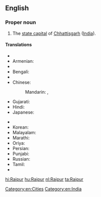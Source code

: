 ==English==
{{wikipedia}}

===Proper noun===
{{en-proper noun}}

# The [[state capital]] of [[Chhattisgarh]] ([[India]]).

====Translations====
{{trans-top|capital of Chhattisgarh}}
* {{trreq|ar}}
* Armenian: {{t-|hy|Ռայպուր|tr=Ṙaypur}}
* {{trreq|as}}
* Bengali: {{t-|bn|রায়পুর|sc=Beng}}
* {{trreq|hne}}
* Chinese:
*: Mandarin: {{t|cmn|賴普爾|sc=Hani}},  {{t|cmn|赖普尔|tr=Làipǔ'ěr|sc=Hani}}
* Gujarati: {{t-|gu|રાયપુર|sc=Gujr}}
* Hindi: {{t+|hi|रायपुर|tr=rāypur}}
* Japanese: {{t-|ja|ラーイプル|tr=Rāipuru}}
{{trans-mid}}
* {{trreq|kn}}
* Korean: {{t-|ko|라이푸르|sc=Kore}}
* Malayalam: {{t-|ml|റായ്‌പൂർ|sc=Mlym}}
* Marathi: {{t-|mr|रायपूर|sc=Deva}}
* Oriya: {{t-|or|ରାୟପୁର|sc=Orya}}
* Persian: {{t-|fa|رای‌پور|sc=fa-Arab}}
* Punjabi: {{t-|pa|ਰਾਇਪੁਰ|m|tr=rāypur|sc=Guru}}
* Russian: {{t-|ru|Райпур|m|tr=Rajpúr}}
* Tamil: {{t-|ta|ராய்ப்பூர்|sc=Taml}}
* {{trreq|te}}
{{trans-bottom}}

[[Category:en:Cities]]
[[Category:en:India]]

[[hi:Raipur]]
[[hu:Raipur]]
[[nl:Raipur]]
[[ta:Raipur]]